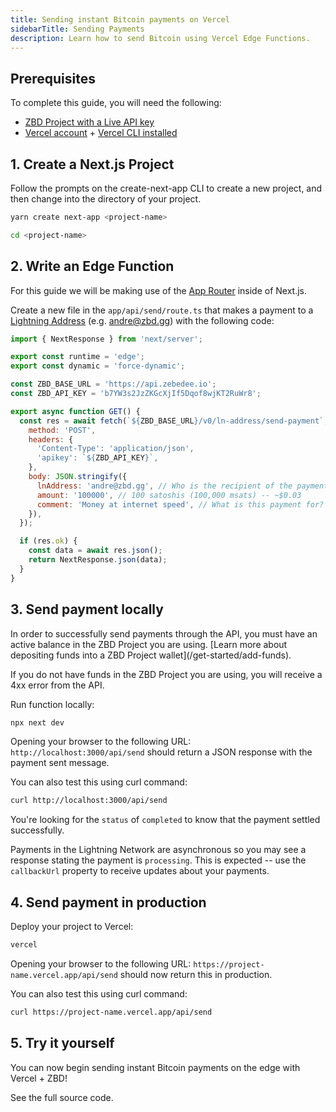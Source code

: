 ```yaml
---
title: Sending instant Bitcoin payments on Vercel
sidebarTitle: Sending Payments
description: Learn how to send Bitcoin using Vercel Edge Functions.
---
```


## Prerequisites

To complete this guide, you will need the following:

- [ZBD Project with a Live API key](/get-started/api-keys)
- [Vercel account](https://vercel.com/signup) + [Vercel CLI installed](https://vercel.com/docs/cli#installing-vercel-cli)

## 1. Create a Next.js Project

Follow the prompts on the create-next-app CLI to create a new project, and then change into the directory of your project.

```bash
yarn create next-app <project-name>
```

```bash
cd <project-name>
```

## 2. Write an Edge Function

<Note>For this guide we will be making use of the [App Router](https://nextjs.org/docs/app/building-your-application/routing/route-handlers) inside of Next.js.</Note>

Create a new file in the `app/api/send/route.ts` that makes a payment to a [Lightning Address](/payments/glossary#lightning-address) (e.g. andre@zbd.gg) with the following code:

<CodeGroup>

```javascript app/api/send/route.ts
import { NextResponse } from 'next/server';

export const runtime = 'edge';
export const dynamic = 'force-dynamic';

const ZBD_BASE_URL = 'https://api.zebedee.io';
const ZBD_API_KEY = 'b7YW3s2JzZKGcXjIf5Dqof8wjKT2RuWr8';

export async function GET() {
  const res = await fetch(`${ZBD_BASE_URL}/v0/ln-address/send-payment`, {
    method: 'POST',
    headers: {
      'Content-Type': 'application/json',
      'apikey': `${ZBD_API_KEY}`,
    },
    body: JSON.stringify({
      lnAddress: 'andre@zbd.gg', // Who is the recipient of the payment?
      amount: '100000', // 100 satoshis (100,000 msats) -- ~$0.03
      comment: 'Money at internet speed', // What is this payment for?
    }),
  });

  if (res.ok) {
    const data = await res.json();
    return NextResponse.json(data);
  }
}
```

</CodeGroup>

## 3. Send payment locally

<Warning>
  In order to successfully send payments through the API, you must have an active balance in the ZBD Project you are using. [Learn more about depositing funds into a ZBD Project wallet](/get-started/add-funds).

  If you do not have funds in the ZBD Project you are using, you will receive a 4xx error from the API.
</Warning>

Run function locally:

```bash
npx next dev
```

Opening your browser to the following URL: `http://localhost:3000/api/send` should return a JSON response with the payment sent message.

You can also test this using curl command:

```bash
curl http://localhost:3000/api/send
```

You're looking for the `status` of `completed` to know that the payment settled successfully. 

<Info>Payments in the Lightning Network are asynchronous so you may see a response stating the payment is `processing`. This is expected -- use the `callbackUrl` property to receive updates about your payments.</Info>

## 4. Send payment in production

Deploy your project to Vercel:

```bash
vercel
```

Opening your browser to the following URL: `https://project-name.vercel.app/api/send` should now return this in production.

You can also test this using curl command:

```bash
curl https://project-name.vercel.app/api/send
```

## 5. Try it yourself

You can now begin sending instant Bitcoin payments on the edge with Vercel + ZBD!

<CardGroup cols={1}>
  <Card title="Vercel Edge Functions Example" icon="github" color="#000000" href="https://github.com/zebedeeio/zbd-vercel-edge-functions-example">
    See the full source code.
  </Card>
</CardGroup>
